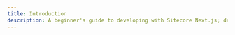 ```yaml
---
title: Introduction
description: A beginner's guide to developing with Sitecore Next.js; designed to be a starting point to build Sitecore solutions in a headless, Next.js environment.
---
```

 
<Head>
    <meta property="og:site_name" content="Sitecore Next.js Guide" />
    <script type="application/ld+json"
    dangerouslySetInnerHTML={{
        __html:`
        {
        "@context" : "https://schema.org",
        "@type" : "WebSite",
        "name" : "Sitecore Next.js Guide",
        "url" : "https://sitecore-nextjs-guide.hakmeng.com"
        }
        `
    }}
    />
</Head>
 
# Introduction
 
Welcome to a beginner's guide to developing with Sitecore Next.js. This guide is designed to be a starting point for developers who are new to building Sitecore solutions in a headless, Next.js environment.

Transitioning from a monolithic architecture to a composable one can seem overwhelming, which is why this guide breaks the process down into easy-to-understand pieces.
It provides step-by-step instructions on setting up a local environment and creating components. This guide would not go into depth on every topic; it is intended for the audience
to conduct further research on their own.

You will learn:
1. Brief overview of headless architecture
1. How to setup a local docker instance running Sitecore XM
1. Beginner Sitecore concepts
1. Creating components using Next.js

If you're a traditional Sitecore MVC developer or a front-end developer starting on a headless Sitecore Next.js solution, then this guide is perfect for you.

## Getting started

If you do not have an Sitecore environment, start at [prerequisites](/environment/prerequisites).  
If you already have one, feel free to skip to [create your first component](/build/create-your-first-nextjs-component).
